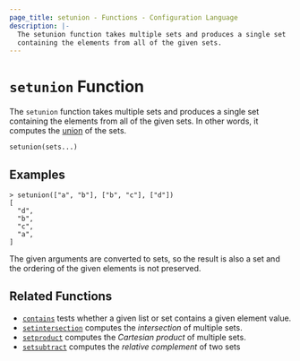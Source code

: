 ```yaml
---
page_title: setunion - Functions - Configuration Language
description: |-
  The setunion function takes multiple sets and produces a single set
  containing the elements from all of the given sets.
---
```


# `setunion` Function

The `setunion` function takes multiple sets and produces a single set
containing the elements from all of the given sets. In other words, it
computes the [union](https://en.wikipedia.org/wiki/Union_\(set_theory\)) of
the sets.

```hcl
setunion(sets...)
```

## Examples

```
> setunion(["a", "b"], ["b", "c"], ["d"])
[
  "d",
  "b",
  "c",
  "a",
]
```

The given arguments are converted to sets, so the result is also a set and
the ordering of the given elements is not preserved.

## Related Functions

* [`contains`](/terraform/language/reference/functions/contains) tests whether a given list or set contains
  a given element value.
* [`setintersection`](/terraform/language/reference/functions/setintersection) computes the _intersection_ of
  multiple sets.
* [`setproduct`](/terraform/language/reference/functions/setproduct) computes the _Cartesian product_ of multiple
  sets.
* [`setsubtract`](/terraform/language/reference/functions/setsubtract) computes the _relative complement_ of two sets
